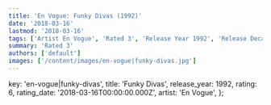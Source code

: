 ```yaml
---
title: 'En Vogue: Funky Divas (1992)'
date: '2018-03-16'
lastmod: '2018-03-16'
tags: ['Artist En Vogue', 'Rated 3', 'Release Year 1992', 'Release Decade 1990']
summary: 'Rated 3'
authors: ['default']
images: ['/content/images/en-vogue|funky-divas.jpg']
---
```


  key: 'en-vogue|funky-divas',
  title: 'Funky Divas',
  release_year: 1992,
  rating: 6,
  rating_date: '2018-03-16T00:00:00.000Z',
  artist: 'En Vogue',
};

<MusicRating data={data} />
